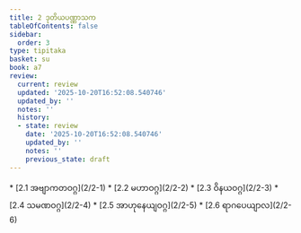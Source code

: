 ```yaml
---
title: 2 ဒုတိယပဏ္ဏာသက
tableOfContents: false
sidebar:
  order: 3
type: tipitaka
basket: su
book: a7
review:
  current: review
  updated: '2025-10-20T16:52:08.540746'
  updated_by: ''
  notes: ''
  history:
  - state: review
    date: '2025-10-20T16:52:08.540746'
    updated_by: ''
    notes: ''
    previous_state: draft
---
```



<DynamicBreadcrumb />


<ReviewStatus review={frontmatter.review} showDetails={true} />

<HypothesisAnnotation frontmatter={frontmatter} />



<TableOfContents book="a7" section="2">
* [2.1 အဗျာကတဝဂ္ဂ](2/2-1)
* [2.2 မဟာဝဂ္ဂ](2/2-2)
* [2.3 ဝိနယဝဂ္ဂ](2/2-3)
* [2.4 သမဏဝဂ္ဂ](2/2-4)
* [2.5 အာဟုနေယျဝဂ္ဂ](2/2-5)
* [2.6 ရာဂပေယျာလ](2/2-6)
</TableOfContents>